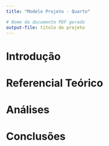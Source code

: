 ```yaml
---
title: "Modelo Projeto - Quarto"

# Nome do documento PDF gerado
output-file: titulo do projeto
---
```


# Introdução

# Referencial Teórico

# Análises

# Conclusões
